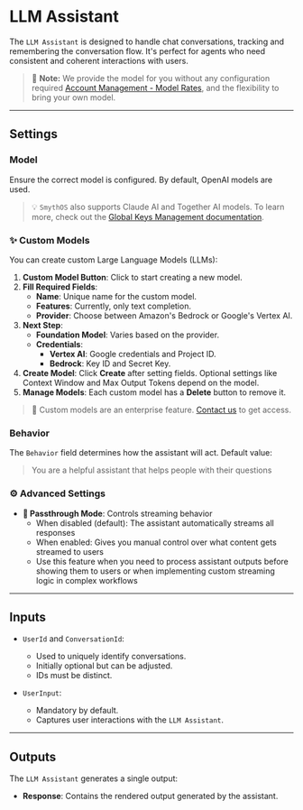 # LLM Assistant

The `LLM Assistant` is designed to handle chat conversations, tracking and remembering the conversation flow. It's perfect for agents who need consistent and coherent interactions with users.

> 📝 **Note:** We provide the model for you without any configuration required [Account Management - Model Rates](account_management/modelRates), and the flexibility to bring your own model.

<Arcade  src="https://demo.arcade.software/feB8bIw53rxIILXr2QwP?embed&embed_mobile=tab&embed_desktop=inline&show_copy_link=true" title="LLM Assistant | SmythOS" />

---

## Settings

### Model
Ensure the correct model is configured. By default, OpenAI models are used.
> 💡 `SmythOS` also supports Claude AI and Together AI models. To learn more, check out the [Global Keys Management documentation](https://app.smythos.com/doc/#/vault/keysManagement?id=global-keys).

### ✨ Custom Models
You can create custom Large Language Models (LLMs):
1. **Custom Model Button**: Click to start creating a new model.
2. **Fill Required Fields**:
   - **Name**: Unique name for the custom model.
   - **Features**: Currently, only text completion.
   - **Provider**: Choose between Amazon's Bedrock or Google's Vertex AI.
3. **Next Step**:
   - **Foundation Model**: Varies based on the provider.
   - **Credentials**:
     - **Vertex AI**: Google credentials and Project ID.
     - **Bedrock**: Key ID and Secret Key.
4. **Create Model**: Click **Create** after setting fields. Optional settings like Context Window and Max Output Tokens depend on the model.
5. **Manage Models**: Each custom model has a **Delete** button to remove it.

> 🏢 Custom models are an enterprise feature. [Contact us](https://smythos.com/contact-us/) to get access.

### Behavior
The `Behavior` field determines how the assistant will act. Default value:
> You are a helpful assistant that helps people with their questions

### ⚙️ Advanced Settings
- **🔀 Passthrough Mode**: Controls streaming behavior
  - When disabled (default): The assistant automatically streams all responses
  - When enabled: Gives you manual control over what content gets streamed to users
  - Use this feature when you need to process assistant outputs before showing them to users or when implementing custom streaming logic in complex workflows

---

## Inputs

- `UserId` and `ConversationId`:
  - Used to uniquely identify conversations.
  - Initially optional but can be adjusted.
  - IDs must be distinct.

- `UserInput`:
  - Mandatory by default.
  - Captures user interactions with the `LLM Assistant`.

---

## Outputs

The `LLM Assistant` generates a single output:

- **Response**: Contains the rendered output generated by the assistant.
